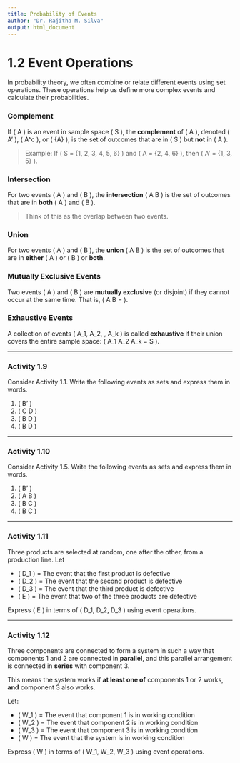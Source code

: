 ```yaml
---
title: Probability of Events
author: "Dr. Rajitha M. Silva"
output: html_document
---
```


# 1.2 Event Operations

In probability theory, we often combine or relate different events using set operations. These operations help us define more complex events and calculate their probabilities.

### Complement
If \( A \) is an event in sample space \( S \), the **complement** of \( A \), denoted \( A' \), \( A^c \), or \( \bar{A} \), is the set of outcomes that are in \( S \) but **not** in \( A \).

> Example: If \( S = \{1, 2, 3, 4, 5, 6\} \) and \( A = \{2, 4, 6\} \), then \( A' = \{1, 3, 5\} \).

### Intersection
For two events \( A \) and \( B \), the **intersection** \( A \cap B \) is the set of outcomes that are in **both** \( A \) and \( B \).

> Think of this as the overlap between two events.

### Union
For two events \( A \) and \( B \), the **union** \( A \cup B \) is the set of outcomes that are in **either** \( A \) or \( B \) or **both**.

### Mutually Exclusive Events
Two events \( A \) and \( B \) are **mutually exclusive** (or disjoint) if they cannot occur at the same time. That is, \( A \cap B = \emptyset \).

### Exhaustive Events
A collection of events \( A_1, A_2, \ldots, A_k \) is called **exhaustive** if their union covers the entire sample space: \( A_1 \cup A_2 \cup \ldots \cup A_k = S \).

---

### Activity 1.9
Consider Activity 1.1. Write the following events as sets and express them in words.

1. \( B' \)  
2. \( C \cap D \)  
3. \( B \cup D \)  
4. \( B \cap D \)



---

### Activity 1.10
Consider Activity 1.5. Write the following events as sets and express them in words.

1. \( B' \)  
2. \( A \cup B \)  
3. \( B \cap C \)  
4. \( B \cup C \)



---

### Activity 1.11
Three products are selected at random, one after the other, from a production line. Let

- \( D_1 \) = The event that the first product is defective  
- \( D_2 \) = The event that the second product is defective  
- \( D_3 \) = The event that the third product is defective  
- \( E \) = The event that two of the three products are defective

Express \( E \) in terms of \( D_1, D_2, D_3 \) using event operations.


---

### Activity 1.12

Three components are connected to form a system in such a way that components 1 and 2 are connected in **parallel**, and this parallel arrangement is connected in **series** with component 3.

This means the system works if **at least one of** components 1 or 2 works, **and** component 3 also works.


Let:

- \( W_1 \) = The event that component 1 is in working condition  
- \( W_2 \) = The event that component 2 is in working condition  
- \( W_3 \) = The event that component 3 is in working condition  
- \( W \) = The event that the system is in working condition

Express \( W \) in terms of \( W_1, W_2, W_3 \) using event operations.


